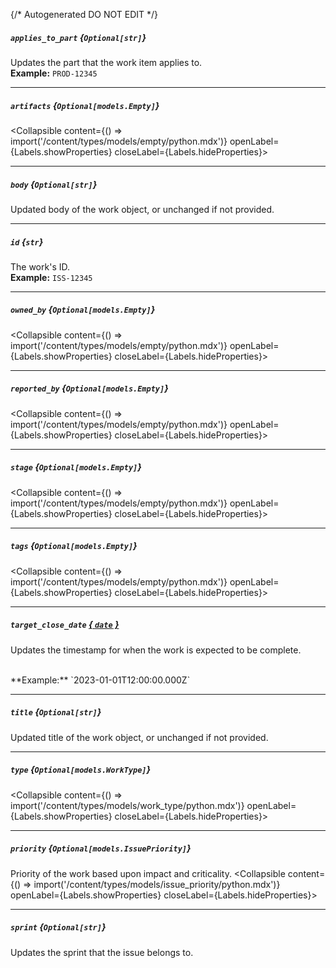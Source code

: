 {/* Autogenerated DO NOT EDIT  */}

##### `applies_to_part` *{`Optional[str]`}*
Updates the part that the work item applies to.
<br/>
**Example:** `PROD-12345`

---
##### `artifacts` *{`Optional[models.Empty]`}*
<Collapsible content={() => import('/content/types/models/empty/python.mdx')} openLabel={Labels.showProperties} closeLabel={Labels.hideProperties}>
</Collapsible>

---
##### `body` *{`Optional[str]`}*
Updated body of the work object, or unchanged if not provided.


---
##### `id` *{`str`}*
The work's ID.
<br/>
**Example:** `ISS-12345`

---
##### `owned_by` *{`Optional[models.Empty]`}*
<Collapsible content={() => import('/content/types/models/empty/python.mdx')} openLabel={Labels.showProperties} closeLabel={Labels.hideProperties}>
</Collapsible>

---
##### `reported_by` *{`Optional[models.Empty]`}*
<Collapsible content={() => import('/content/types/models/empty/python.mdx')} openLabel={Labels.showProperties} closeLabel={Labels.hideProperties}>
</Collapsible>

---
##### `stage` *{`Optional[models.Empty]`}*
<Collapsible content={() => import('/content/types/models/empty/python.mdx')} openLabel={Labels.showProperties} closeLabel={Labels.hideProperties}>
</Collapsible>

---
##### `tags` *{`Optional[models.Empty]`}*
<Collapsible content={() => import('/content/types/models/empty/python.mdx')} openLabel={Labels.showProperties} closeLabel={Labels.hideProperties}>
</Collapsible>

---
##### `target_close_date` [*{ `date` }*](https://docs.python.org/3/library/datetime.html#date-objects)
Updates the timestamp for when the work is expected to be complete.

<br/>
**Example:** `2023-01-01T12:00:00.000Z`

---
##### `title` *{`Optional[str]`}*
Updated title of the work object, or unchanged if not provided.


---
##### `type` *{`Optional[models.WorkType]`}*
<Collapsible content={() => import('/content/types/models/work_type/python.mdx')} openLabel={Labels.showProperties} closeLabel={Labels.hideProperties}>
</Collapsible>

---
##### `priority` *{`Optional[models.IssuePriority]`}*
Priority of the work based upon impact and criticality.
<Collapsible content={() => import('/content/types/models/issue_priority/python.mdx')} openLabel={Labels.showProperties} closeLabel={Labels.hideProperties}>
</Collapsible>

---
##### `sprint` *{`Optional[str]`}*
Updates the sprint that the issue belongs to.


